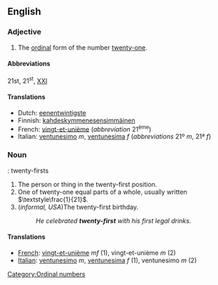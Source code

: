 ==English==

===Adjective===

# The [[ordinal number|ordinal]] form of the number [[twenty-one]].

====Abbreviations====
21st, 21<sup>st</sup>, [[XXI]]

====Translations====
{{top}}
*Dutch: [[eenentwintigste]]
*Finnish: [[kahdeskymmenesensimmäinen]]
*French: [[vingt-et-unième]] (''abbreviation'' 21<sup>ème</sup>)
*Italian: [[ventunesimo]] ''m'', [[ventunesima]] ''f'' (''abbreviations'' 21º ''m'', 21ª ''f'')
{{mid}}
{{bottom}}

===Noun===
{{p}}: twenty-firsts 
#The person or thing in the twenty-first position.
#One of twenty-one equal parts of a whole, usually written <math>\textstyle\frac{1}{21}</math>.
#(''informal, USA'')The twenty-first birthday.
#:''He celebrated '''twenty-first''' with his first legal drinks.''

====Translations====

*[[French]]: [[vingt-et-unième]] ''mf'' (1), vingt-et-unième ''m'' (2)
*[[Italian]]: [[ventunesimo]] ''m'', [[ventunesima]] ''f'' (1), ventunesimo ''m'' (2)

[[Category:Ordinal numbers]]